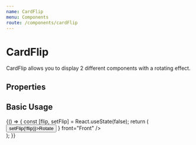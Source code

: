 ```yaml
---
name: CardFlip
menu: Components
route: /components/cardFlip
---
```



# CardFlip

CardFlip allows you to display 2 different components with a rotating effect.

## Properties

<Props of={CardFlip} />

## Basic Usage

<Playground>
  {() => {
    const [flip, setFlip] = React.useState(false);
    return (
      <div style={{ backgroundColor: '#ccc', height: 500, width: 300}}>
        <button onClick={() => setFlip(!flip)}>Rotate</button>
        <CardFlip flipped={flip} back={<Loading />} front="Front" />
      </div>
    );
  }}
</Playground>
